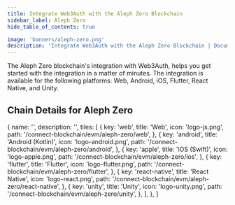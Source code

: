 ```yaml
---
title: Integrate Web3Auth with the Aleph Zero Blockchain
sidebar_label: Aleph Zero
hide_table_of_contents: true

image: 'banners/aleph-zero.png'
description: 'Integrate Web3Auth with the Aleph Zero Blockchain | Documentation - Web3Auth'
---
```



<SEO
  title="Integrate Web3Auth with the Aleph Zero Blockchain"
  description="Integrate Web3Auth with the Aleph Zero Blockchain | Documentation - Web3Auth"
  image="https://web3auth.io/docs/banners/aleph-zero.png"
  slug="/embedded-wallets/connect-blockchain/evm/aleph-zero"
/>

The Aleph Zero blockchain's integration with Web3Auth, helps you get started with the integration in a matter of minutes. The integration is available for the following platforms: Web, Android, iOS, Flutter, React Native, and Unity.

## Chain Details for Aleph Zero

<ChainDetailsAlephZero />

  {
    name: '',
    description: '',
    tiles: [
      {
        key: 'web',
        title: 'Web',
        icon: 'logo-js.png',
        path: '/connect-blockchain/evm/aleph-zero/web',
      },
      {
        key: 'android',
        title: 'Android (Kotlin)',
        icon: 'logo-android.png',
        path: '/connect-blockchain/evm/aleph-zero/android',
      },
      {
        key: 'apple',
        title: 'iOS (Swift)',
        icon: 'logo-apple.png',
        path: '/connect-blockchain/evm/aleph-zero/ios',
      },
      {
        key: 'flutter',
        title: 'Flutter',
        icon: 'logo-flutter.png',
        path: '/connect-blockchain/evm/aleph-zero/flutter',
      },
      {
        key: 'react-native',
        title: 'React Native',
        icon: 'logo-react.png',
        path: '/connect-blockchain/evm/aleph-zero/react-native',
      },
      {
        key: 'unity',
        title: 'Unity',
        icon: 'logo-unity.png',
        path: '/connect-blockchain/evm/aleph-zero/unity',
      },
    ],
  },
]

<Tiles tileGroups={AlephZero} />
